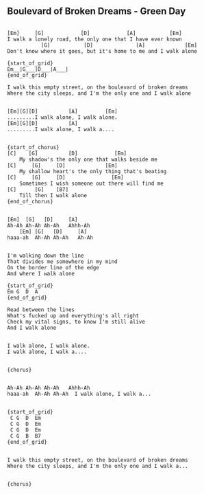 ## Boulevard of Broken Dreams - Green Day
```

[Em]     [G]            [D]            [A]           [Em]
I walk a lonely road, the only one that I have ever known
           [G]           [D]              [A]             [Em]
Don't know where it goes, but it's home to me and I walk alone

{start_of_grid}
Em__|G___|D___|A___| 
{end_of_grid}

I walk this empty street, on the boulevard of broken dreams
Where the city sleeps, and I'm the only one and I walk alone


[Em][G][D]          [A]         [Em]
.........I walk alone, I walk alone.
[Em][G][D]          [A]
.........I walk alone, I walk a....


{start_of_chorus}
[C]    [G]          [D]            [Em]
    My shadow's the only one that walks beside me
[C]     [G]     [D]             [Em]
    My shallow heart's the only thing that's beating
[C]     [G]     [D]               [Em]
    Sometimes I wish someone out there will find me
[C]      [G]    [B7]
    Till then I walk alone
{end_of_chorus}


[Em]  [G]   [D]     [A]
Ah-Ah Ah-Ah Ah-Ah   Ahhh-Ah
    [Em] [G]   [D]     [A]
haaa-ah  Ah-Ah Ah-Ah   Ah-Ah


I'm walking down the line
That divides me somewhere in my mind
On the border line of the edge
And where I walk alone

{start_of_grid}
Em G  D  A
{end_of_grid}

Read between the lines
What's fucked up and everything's all right
Check my vital signs, to know I'm still alive
And I walk alone


I walk alone, I walk alone.
I walk alone, I walk a....


{chorus}


Ah-Ah Ah-Ah Ah-Ah   Ahhh-Ah
haaa-ah  Ah-Ah Ah-Ah  I walk alone, I walk a...


{start_of_grid}
 C G  D  Em 
 C G  D  Em 
 C G  D  Em 
 C G  B  B7 
{end_of_grid}


I walk this empty street, on the boulevard of broken dreams
Where the city sleeps, and I'm the only one and I walk a...


{chorus}


```
